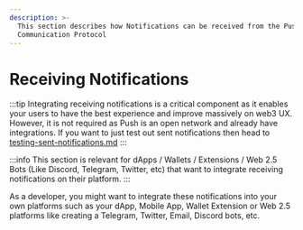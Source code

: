 ```yaml
---
description: >-
  This section describes how Notifications can be received from the Push
  Communication Protocol
---
```



# Receiving Notifications

:::tip
Integrating receiving notifications is a critical component as it enables your users to have the best experience and improve massively on web3 UX.
However, it is not required as Push is an open network and already have integrations. If you want to just test out sent notifications then head to [testing-sent-notifications.md](../testing-sent-notifications.md "mention")
:::

:::info
This section is relevant for dApps / Wallets / Extensions / Web 2.5 Bots (Like Discord, Telegram, Twitter, etc) that want to integrate receiving notifications on their platform.
:::

As a developer, you might want to integrate these notifications into your own platforms such as your dApp, Mobile App, Wallet Extension or Web 2.5 platforms like creating a Telegram, Twitter, Email, Discord bots, etc.

<DocCardList />
